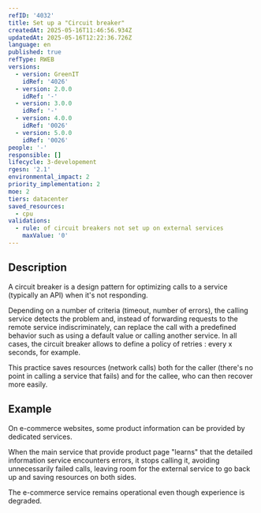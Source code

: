 ```yaml
---
refID: '4032'
title: Set up a "Circuit breaker"
createdAt: 2025-05-16T11:46:56.934Z
updatedAt: 2025-05-16T12:22:36.726Z
language: en
published: true
refType: RWEB
versions:
  - version: GreenIT
    idRef: '4026'
  - version: 2.0.0
    idRef: '-'
  - version: 3.0.0
    idRef: '-'
  - version: 4.0.0
    idRef: '0026'
  - version: 5.0.0
    idRef: '0026'
people: '-'
responsible: []
lifecycle: 3-developement
rgesn: '2.1'
environmental_impact: 2
priority_implementation: 2
moe: 2
tiers: datacenter
saved_resources:
  - cpu
validations:
  - rule: of circuit breakers not set up on external services
    maxValue: '0'
---
```


## Description

A circuit breaker is a design pattern for optimizing calls to a service (typically an API) when it's not responding.

Depending on a number of criteria (timeout, number of errors), the calling service detects the problem and, instead of forwarding requests to the remote service indiscriminately, can replace the call with a predefined behavior such as using a default value or calling another service. In all cases, the circuit breaker allows to define a policy of retries : every x seconds, for example.

This practice saves resources (network calls) both for the caller (there's no point in calling a service that fails) and for the callee, who can then recover more easily.

## Example

On e-commerce websites, some product information can be provided by dedicated services.

When the main service that provide product page "learns" that the detailed information service encounters errors,
it stops calling it, avoiding unnecessarily failed calls, leaving room for the external service to go back up and saving resources on both sides.

The e-commerce service remains operational even though experience is degraded.
